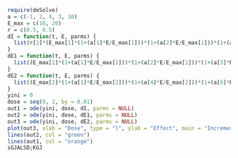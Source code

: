 

```r
require(deSolve)
a = c(-1, 2, 4, 3, 10)
E_max = c(10, 20)
r = c(0.5, 0.5)
dI = function(t, E, parms) {
  list(r[1]*(E_max[1]*(1+(a[1]*E/E_max[1]))*(1+(a[2]*E/E_max[1]))*(1+(a[3]*E/E_max[1]))) + r[2]*(E_max[2]*(1+(a[1]*E/E_max[2]))*(1+(a[4]*E/E_max[2]))*(1+(a[5]*E/E_max[2]))))
}
dE1 = function(t, E, parms) {
  list((E_max[1]*(1+(a[1]*E/E_max[1]))*(1+(a[2]*E/E_max[1]))*(1+(a[3]*E/E_max[1]))))
}
dE2 = function(t, E, parms) {
  list((E_max[2]*(1+(a[1]*E/E_max[2]))*(1+(a[4]*E/E_max[2]))*(1+(a[5]*E/E_max[2]))))
}
yini = 0
dose = seq(0, 2, by = 0.01)
out1 = ode(yini, dose, dI, parms = NULL)
out2 = ode(yini, dose, dE1, parms = NULL)
out3 = ode(yini, dose, dE2, parms = NULL)
plot(out3, xlab = "Dose", type = "l", ylab = "Effect", main = "Incremental Effect Additivity", col = "red")
lines(out2, col = "green")
lines(out1, col = "orange")
sGJALSD;KGJ

```


